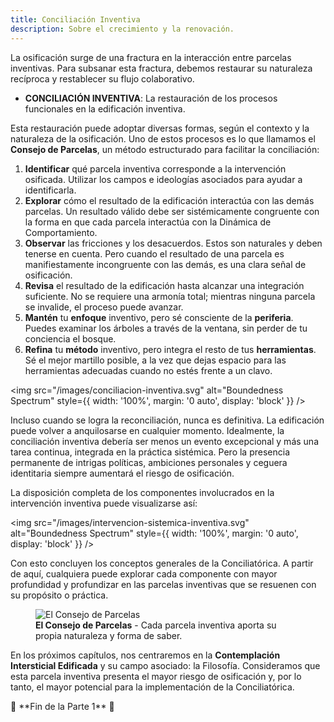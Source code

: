 ```yaml
---
title: Conciliación Inventiva
description: Sobre el crecimiento y la renovación.
---
```


La osificación surge de una fractura en la interacción entre parcelas inventivas. Para subsanar esta fractura, debemos restaurar su naturaleza recíproca y restablecer su flujo colaborativo.

- **CONCILIACIÓN INVENTIVA**: La restauración de los procesos funcionales en la edificación inventiva.

Esta restauración puede adoptar diversas formas, según el contexto y la naturaleza de la osificación. Uno de estos procesos es lo que llamamos el **Consejo de Parcelas**, un método estructurado para facilitar la conciliación:

1. **Identificar** qué parcela inventiva corresponde a la intervención osificada. Utilizar los campos e ideologías asociados para ayudar a identificarla.
2. **Explorar** cómo el resultado de la edificación interactúa con las demás parcelas. Un resultado válido debe ser sistémicamente congruente con la forma en que cada parcela interactúa con la Dinámica de Comportamiento.
3. **Observar** las fricciones y los desacuerdos. Estos son naturales y deben tenerse en cuenta. Pero cuando el resultado de una parcela es manifiestamente incongruente con las demás, es una clara señal de osificación.
4. **Revisa** el resultado de la edificación hasta alcanzar una integración suficiente. No se requiere una armonía total; mientras ninguna parcela se invalide, el proceso puede avanzar.
5. **Mantén** tu **enfoque** inventivo, pero sé consciente de la **periferia**. Puedes examinar los árboles a través de la ventana, sin perder de tu conciencia el bosque.
6. **Refina** tu **método** inventivo, pero integra el resto de tus **herramientas**. Sé el mejor martillo posible, a la vez que dejas espacio para las herramientas adecuadas cuando no estés frente a un clavo.

<img 
  src="/images/conciliacion-inventiva.svg" 
  alt="Boundedness Spectrum" 
  style={{ width: '100%', margin: '0 auto', display: 'block' }} 
/>

Incluso cuando se logra la reconciliación, nunca es definitiva. La edificación puede volver a anquilosarse en cualquier momento. Idealmente, la conciliación inventiva debería ser menos un evento excepcional y más una tarea continua, integrada en la práctica sistémica. Pero la presencia permanente de intrigas políticas, ambiciones personales y ceguera identitaria siempre aumentará el riesgo de osificación.

La disposición completa de los componentes involucrados en la intervención inventiva puede visualizarse así:

<img 
  src="/images/intervencion-sistemica-inventiva.svg" 
  alt="Boundedness Spectrum" 
  style={{ width: '100%', margin: '0 auto', display: 'block' }} 
/>

Con esto concluyen los conceptos generales de la Conciliatórica. A partir de aquí, cualquiera puede explorar cada componente con mayor profundidad y profundizar en las parcelas inventivas que se resuenen con su propósito o práctica.


<figure style={{ width: '90%', margin: '0 auto', textAlign: 'center' }}>
  <img 
    src="/images/parcels.jpeg" 
    alt="El Consejo de Parcelas"
    style={{ width: '100%', display: 'block' }} 
  />
  <figcaption style={{ marginTop: '8px', fontSize: '14px', color: '#666', fontStyle: 'italic' }}>
    <strong>El Consejo de Parcelas</strong> - Cada parcela inventiva aporta su propia naturaleza y forma de saber.
  </figcaption>
</figure>

En los próximos capítulos, nos centraremos en la **Contemplación Intersticial Edificada** y su campo asociado: la Filosofía. Consideramos que esta parcela inventiva presenta el mayor riesgo de osificación y, por lo tanto, el mayor potencial para la implementación de la Conciliatórica.

<div style={{ textAlign: 'center' }}>
🔖 **Fin de la Parte 1** 🔖
</div>
